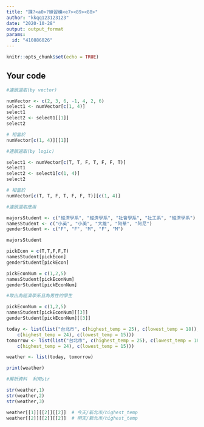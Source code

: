 ---
title: "課?<a0>?練習模<e7><89><88>"
author: "kkqq123123123"
date: "2020-10-28"
output: output_format
params:
  id: "410886026"
---

```{r setup, include=FALSE}
knitr::opts_chunk$set(echo = TRUE)
```

## Your code

```{r}
#連鎖選取(by vector)

numVector <- c(2, 3, 6, -1, 4, 2, 6)
select1 <- numVector[c(1, 4)]
select1
select2 <- select1[[1]]
select2

# 相當於
numVector[c(1, 4)][[1]]
```

```{r}
#連鎖選取(by logic)

select1 <- numVector[c(T, T, F, T, F, F, T)]
select1
select2 <- select1[c(1, 4)]
select2

# 相當於
numVector[c(T, T, F, T, F, F, T)][c(1, 4)]
```

```{r}
#連鎖選取應用

majorsStudent <- c("經濟學系", "經濟學系", "社會學系", "社工系", "經濟學系")
namesStudent <- c("小英", "小美", "大雄", "阿華", "阿尼")
genderStudent <- c("F", "F", "M", "F", "M")

majorsStudent

pickEcon = c(T,T,F,F,T)
namesStudent[pickEcon]
genderStudent[pickEcon]
```

```{r}
pickEconNum = c(1,2,5)
namesStudent[pickEconNum]
genderStudent[pickEconNum]
```

```{r}
#取出為經濟學系且為男性的學生

pickEconNum = c(1,2,5)
namesStudent[pickEconNum][[3]]
genderStudent[pickEconNum][[3]]
```

```{r}
today <- list(list("台北市", c(highest_temp = 25), c(lowest_temp = 18)), list("新北市", 
    c(highest_temp = 24), c(lowest_temp = 15)))
tomorrow <- list(list("台北市", c(highest_temp = 25), c(lowest_temp = 18)), list("新北市", 
    c(highest_temp = 24), c(lowest_temp = 15)))

weather <- list(today, tomorrow)

print(weather)
```

```{r}
#解析資料  利用str

str(weather,1)
str(weather,2)
str(weather,3)
```

```{r}
weather[[1]][[2]][[2]]  # 今天/新北市/highest_temp
weather[[2]][[2]][[2]]  # 明天/新北市/highest_temp
```




